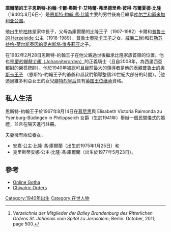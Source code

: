 {{Link style|time=2015-12-11T06:12:22+00:00}}
'''庫爾蘭的王子恩斯特-約翰·卡爾·奧斯卡·艾特爾-弗里德里希·彼得·布爾夏德·比隆'''（1940年8月6日-）是[[:en:Ernst_Johann_von_Biron|恩斯特·約翰·馮·比隆]]主要的男性後裔且繼承[[库尔兰和瑟米加利亚公国|库尔兰和瑟米加利亚公国]]。

他出生於[[柏林|柏林]]是家中長子，父母為庫爾蘭的比隆王子（1907-1982）卡爾和[[:en:Princess_Herzeleide_of_Prussia|普魯士的 Herzeleide 公主]]（1918-1989），[[:en:Prince_Oskar_of_Prussia|普魯士奧斯卡王子]]之女、[[威廉二世_(德国)|威廉二世]])和[[奥古斯塔·维多莉亚|石勒苏益格-荷尔斯泰因的奥古斯塔·维多莉亚]]之子。

在1982年2月28日恩斯特-約翰王子在他父親過世後繼承比隆家族首領的位置。他也是[[:en:Order_of_Saint_John_(Bailiwick_of_Brandenburg)|''聖約翰騎士團''（Johanniterorden）]]的正義騎士（且自2008年，為西里西亞都尉的榮譽統帥），他於1940年被認可且目前最大的領導者是他的表親[[:en:Prince_Oskar_of_Prussia_(b._1959)|普魯士的奧斯卡王子]] （恩斯特-約翰王子的爺爺和叔叔們領導整個20世紀大部分的時間）。<ref>''Verzeichnis der Mitglieder der Balley Brandenburg des Ritterlichen Ordens St. Johannis vom Spital zu Jerusalem''; Berlin:  October, 2011; page 500.</ref>他透過維多利亞女王的女兒[[腓特烈皇后|腓特烈皇后]]具有[[英国王位继承|英国王位继承]]資格。

==私人生活==
恩斯特-約翰王子於1967年8月14日在[[慕尼黑|慕尼黑]]與 Elisabeth Victoria Raimonda zu Ysenburg-Büdingen in Philippseich 女爵（生於1941年）舉辦一個民間儀式的婚禮，並且在隔天進行註冊。

夫妻擁有兩位養女，
*安嘉·公主·比隆·馮·庫爾蘭（出生於1975年1月25日）和
*克里斯蒂安娜·公主·比隆·馮·庫爾蘭（出生於1977年5月23日）。

==參考==
{{Reflist}}
*[https://web.archive.org/web/20090430091007/http://www.angelfire.com/realm/gotha/gotha/biron.html Online Gotha]
*[https://web.archive.org/web/20100210000618/http://www.chivalricorders.org/royalty/gotha/birongen.htm Chivalric Orders]

{{start}}
{{s-hou|[[比隆家族|比隆家族]]|8月6日|1940年||}}
{{s-pre|}}
{{s-bef|before=庫爾蘭王子卡爾·比隆}}
{{s-tul|title=[[库尔兰和瑟米加利亚公国|庫爾蘭公國]]|years=1982- |reason=公國於1795年併入[[俄罗斯帝国|俄罗斯帝国]]}}
{{s-inc|heir=[[:en:Prince_Michael_Biron_of_Courland|庫爾蘭王子米夏埃爾·比隆]]}}
{{s-roy|uk}}
{{s-bef|before=[[:en:Princess_Donata_of_Prussia|普魯士公主多娜塔]]}}
{{s-ttl|title=[[英国王位继承|英国王位继承]]|creation=繼承自[[腓特烈皇后|腓特烈皇后]]，[[维多利亚_(英国君主)|维多利亚女王]]的女兒}}
{{s-aft|after=[[:en:Prince_Michael_Biron_of_Courland|庫爾蘭王子米夏埃爾·比隆]]}}
{{end}}

[[Category:1940年出生|Category:1940年出生]]
[[Category:在世人物|Category:在世人物]]